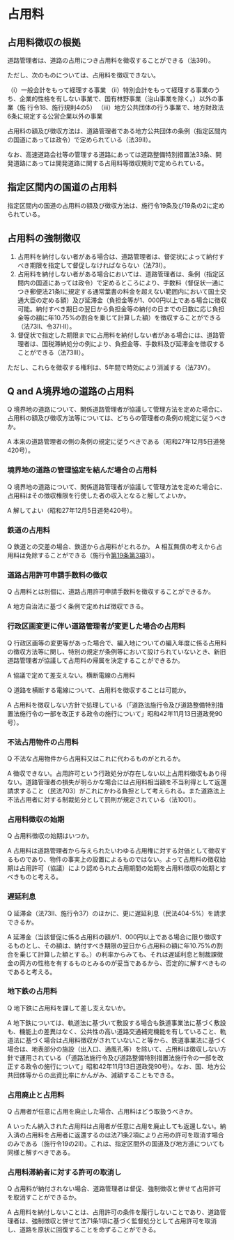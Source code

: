 # 占用料

## 占用料徴収の根拠

道路管理者は、道路の占用につき占用料を徴収することができる（法39Ⅰ）。

ただし、次のものについては、占用料を徴収できない。

（i）一般会計をもって経理する事業
（ii）特別会計をもって経理する事業のうち、企業的性格を有しない事業で、国有林野事業（治山事業を除く。）以外の事業（施
行令18、施行規則4の5）
（ⅲ）地方公共団体の行う事業で、地方財政法6条に規定する公営企業以外の事業

占用料の額及び徴収方法は、道路管理者である地方公共団体の条例（指定区間内の国道にあっては政令）で定められている（法39Ⅱ）。

なお、高速道路会社等の管理する道路にあっては道路整備特別措置法33条、開発道路にあっては開発道路に関する占用料等徴収規則で定められている。

## 指定区間内の国道の占用料

指定区間内の国道の占用料の額及び徴収方法は、施行令19条及び19条の2に定められている。

## 占用料の強制徴収

1. 占用料を納付しない者がある場合は、道路管理者は、督促状によって納付すべき期限を指定して督促しなければならない（法73I）。
2. 占用料を納付しない者がある場合においては、道路管理者は、条例（指定区間内の国道にあっては政令）で定めるところにより、手数料（督促状一通につき郵便法21条Ⅰに規定する通常葉書の料金を超えない範囲内において国土交通大臣の定める額）及び延滞金（負担金等が1、000円以上である場合に徴収可能。納付すべき期日の翌日から負担金等の納付の日までの日数に応じ負担金等の額に年10.75%の割合を乗じて計算した額）を徴収することができる（法73Ⅱ、令37Ⅰ·Ⅱ）。
3. 督促状で指定した期限までに占用料を納付しない者がある場合には、道路管理者は、国税滞納処分の例により、負担金等、手数料及び延滞金を徴収することができる（法73Ⅲ）。

ただし、これらを徴収する権利は、5年間で時効により消滅する（法73V）。

## Q and A境界地の道路の占用料

Q 境界地の道路について、関係道路管理者が協議して管理方法を定めた場合に、占用料の額及び徴収方法等については、どちらの管理者の条例の規定に従うべきか。

A 本来の道路管理者の側の条例の規定に従うべきである（昭和27年12月5日道発420号）。

### 境界地の道路の管理協定を結んだ場合の占用料

Q 境界地の道路について、関係道路管理者が協議して管理方法を定めた場合に、占用料はその徴収権限を行使した者の収入となると解してよいか。

A 解してよい（昭和27年12月5日道発420号）。

### 鉄道の占用料

Q 鉄道との交差の場合、鉄道から占用料がとれるか。
A 相互無償の考えから占用料は免除することができる（施行令[第19条第3項](https://elaws.e-gov.go.jp/document?lawid=327AC1000000180#Mp-At_19)3）。

### 道路占用許可申請手数料の徴収

Q 占用料とは別個に、道路占用許可申請手数料を徴収することができるか。

A 地方自治法に基づく条例で定めれば徴収できる。

### 行政区画変更に伴い道路管理者が変更した場合の占用料

Q 行政区画等の変更等があった場合で、編入地についての編入年度に係る占用料の徴収方法等に関し、特別の規定が条例等において設けられていないとき、新旧道路管理者が協議して占用料の帰属を決定することができるか。

A 協議で定めて差支えない。横断電線の占用料

Q 道路を横断する電線について、占用料を徴収することは可能か。

A 占用料を徴収しない方針で処理している（「道路法施行令及び道路整備特別措置法施行令の一部を改正する政令の施行について」昭和42年11月13日道政発90号）。

### 不法占用物件の占用料

Q 不法な占用物件から占用料又はこれに代わるものがとれるか。

A 徴収できない。占用許可という行政処分が存在しない以上占用料徴収もあり得ない。道路管理者の損失が明らかな場合には占用料相当額を不当利得として返還請求すること（民法703）がこれにかわる負担として考えられる。また道路法上不法占用者に対する制裁処分として罰則が規定されている（法1001）。

### 占用料徴収の始期

Q 占用料徴収の始期はいつか。

A 占用料は道路管理者から与えられたいわゆる占用権に対する対価として徴収するものであり、物件の事実上の設置によるものではない。よって占用料の徴収始期は占用許可（協議）により認められた占用期間の始期を占用料徴収の始期とすべきものと考える。

### 遅延利息

Q 延滞金（法73Ⅱ、施行令37）のほかに、更に遅延利息（民法404-5%）を請求できるか。

A 延滞金（当該督促に係る占用料の額が1、000円以上である場合に限り徴収するものとし、その額は、納付すべき期限の翌日から占用料の額に年10.75%の割合を乗じて計算した額とする。）の利率からみても、それは遅延利息と制裁課徴金の両方の性格を有するものとみるのが妥当であるから、否定的に解すべきものであると考える。

### 地下鉄の占用料

Q 地下鉄に占用料を課して差し支えないか。

A 地下鉄については、軌道法に基づいて敷設する場合も鉄道事業法に基づく敷設も、機能上の差異はなく、公共性の高い道路交通補完機能を有していること、軌道法に基づく場合は占用料徴収がされていないこと等から、鉄道事業法に基づく場合は、地表部分の施設（出入口、通風孔等）を除いて、占用料は徴収しない方針で運用されている（「道路法施行令及び道路整備特別措置法施行令の一部を改正する政令の施行について」昭和42年11月13日道政発90号）。なお、国、地方公共団体等からの出資比率にかんがみ、減額することもできる。

### 占用廃止と占用料

Q 占用者が任意に占用を廃止した場合、占用料はどう取扱うべきか。

A いったん納入された占用料は占用者が任意に占用を廃止しても返還しない。納入済の占用料を占用者に返還するのは法71条2項により占用の許可を取消す場合のみである（施行令19の2Ⅱ）。これは、指定区間外の国道及び地方道についても同様と解すべきである。

### 占用料滞納者に対する許可の取消し

Q 占用料が納付されない場合、道路管理者は督促、強制徴収と併せて占用許可を取消すことができるか。

A 占用料を納付しないことは、占用許可の条件を履行しないことであり、道路管理者は、強制徴収と併せて法71条1項に基づく監督処分として占用許可を取消し、道路を原状に回復することを命ずることができる。
